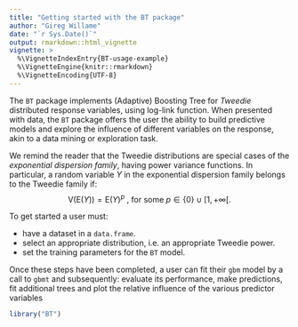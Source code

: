```yaml
---
title: "Getting started with the BT package"
author: "Gireg Willame"
date: "`r Sys.Date()`"
output: rmarkdown::html_vignette
vignette: >
  %\VignetteIndexEntry{BT-usage-example}
  %\VignetteEngine{knitr::rmarkdown}
  %\VignetteEncoding{UTF-8}
---
```


The `BT` package implements (Adaptive) Boosting Tree for *Tweedie* distributed response variables, using log-link function. 
When presented with data, the `BT` package offers the user the ability to build predictive models and explore the influence of different variables on the response, akin to a data mining or exploration task.

We remind the reader that the Tweedie distributions are special cases of the *exponential dispersion family*, having power variance functions.
In particular, a random variable $Y$ in the exponential dispersion family belongs to the Tweedie family if:
$$
\mathrm{V}(\mathrm{E}(Y)) = \mathrm{E}(Y)^p \text{ , for some } p \in \{0\} \cup [1, + \infty[.
$$

To get started a user must:

* have a dataset in a `data.frame`.
* select an appropriate distribution, i.e. an appropriate Tweedie power.
* set the training parameters for the `BT` model.

Once these steps have been completed, a user can fit their `gbm` model by a call to `gbmt` and subsequently: evaluate its performance, make predictions, fit additional trees and plot the relative influence of the various predictor variables

```r
library("BT")
```


